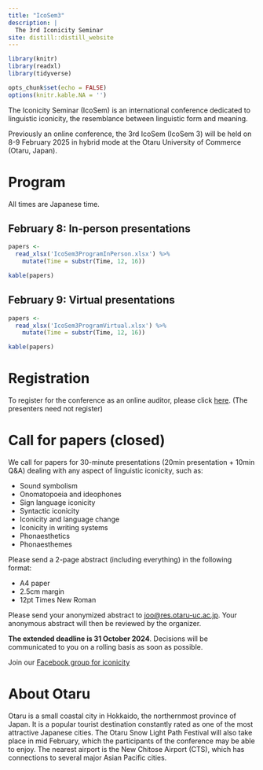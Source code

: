 ```yaml
---
title: "IcoSem3"
description: |
  The 3rd Iconicity Seminar
site: distill::distill_website
---
```


```r
library(knitr)
library(readxl)
library(tidyverse)

opts_chunk$set(echo = FALSE)
options(knitr.kable.NA = '')
```

The Iconicity Seminar (IcoSem) is an international conference dedicated to linguistic iconicity, the resemblance between linguistic form and meaning.

Previously an online conference, the 3rd IcoSem (IcoSem 3) will be held on 8-9 February 2025 in hybrid mode at the Otaru University of Commerce (Otaru, Japan).

# Program

All times are Japanese time.

## February 8: In-person presentations

```r
papers <- 
  read_xlsx('IcoSem3ProgramInPerson.xlsx') %>% 
    mutate(Time = substr(Time, 12, 16))

kable(papers)
```

## February 9: Virtual presentations

```r
papers <- 
  read_xlsx('IcoSem3ProgramVirtual.xlsx') %>% 
    mutate(Time = substr(Time, 12, 16))

kable(papers)
```

# Registration

To register for the conference as an online auditor, please click [here](https://forms.gle/AxAizKJN5pkrc7oTA). (The  presenters need not register)

# Call for papers (closed)

We call for papers for 30-minute presentations (20min presentation + 10min Q&A) dealing with any aspect of linguistic iconicity, such as:

* Sound symbolism
* Onomatopoeia and ideophones
* Sign language iconicity
* Syntactic iconicity
* Iconicity and language change
* Iconicity in writing systems
* Phonaesthetics
* Phonaesthemes

Please send a 2-page abstract (including everything) in the following format:

* A4 paper
* 2.5cm margin
* 12pt Times New Roman

Please send your anonymized abstract to [joo@res.otaru-uc.ac.jp](mailto:joo@res.otaru-uc.ac.jp). Your anonymous abstract will then be reviewed by the organizer.

**The extended deadline is 31 October 2024**. Decisions will be communicated to you on a rolling basis as soon as possible.

Join our [Facebook group for iconicity](https://www.facebook.com/groups/lingicon)

# About Otaru

Otaru is a small coastal city in Hokkaido, the northernmost province of Japan. It is a popular tourist destination constantly rated as one of the most attractive Japanese cities. The Otaru Snow Light Path Festival will also take place in mid February, which the participants of the conference may be able to enjoy. The nearest airport is the New Chitose Airport (CTS), which has connections to several major Asian Pacific cities.